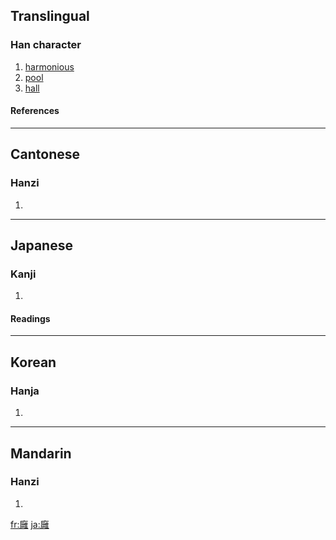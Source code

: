 ==Translingual==
===Han character===
{{Han char|rn=53|rad=广|as=18|sn=21|four=0021<sub>4</sub>|canj=戈女山土 (IVUG)}}
# [[harmonious]]
# [[pool]]
# [[hall]]
====References====
{{Han ref|kx=0352.190|dkj=09554|dj=0666.020|hdz=20909.010|uh=5EF1|ud=24305|bh=F5CB|bd=62923}}
----
==Cantonese==
===Hanzi===
{{yue-hanzi|jyut=|y=yung1}}
# {{defn|Cantonese}}
----
==Japanese==
===Kanji===
{{ja-kanji|grade=|rs=广18}}
# {{defn|Japanese}} 
====Readings====
{{ja-readings|on=[[よう]] (yō)|kun=[[やわらぐ]] (yawaragu)}}
----
==Korean==
===Hanja===
{{ko-hanja|hangeul=옹|rv=ong|mr=ong}}
# {{defn|Korean}}
----
==Mandarin==
===Hanzi===
{{cmn-hanzi|pin=[[yōng]] ([[yong1]])|wg=yung<sup>1</sup>}}
# {{defn|Mandarin}}

[[fr:廱]]
[[ja:廱]]